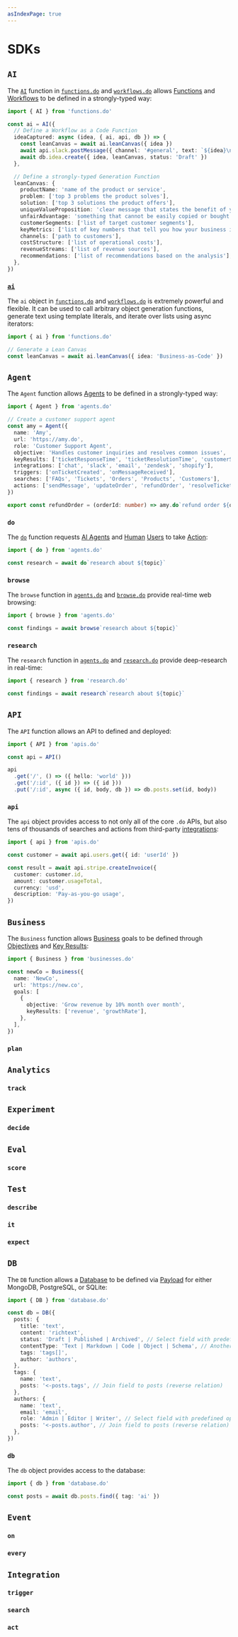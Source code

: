 ```yaml
---
asIndexPage: true
---
```


# SDKs

## `AI`

The [`AI`](/docs/sdks/functions.do) function in [`functions.do`](/docs/sdks/functions.do) and [`workflows.do`](/docs/sdks/workflows.do) allows [Functions](/docs/functions) and [Workflows](/docs/workflows) to be defined in a strongly-typed way:

```typescript
import { AI } from 'functions.do'

const ai = AI({
  // Define a Workflow as a Code Function
  ideaCaptured: async (idea, { ai, api, db }) => {
    const leanCanvas = await ai.leanCanvas({ idea })
    await api.slack.postMessage({ channel: '#general', text: `${idea}\n${leanCanvas}` })
    await db.idea.create({ idea, leanCanvas, status: 'Draft' })
  },

  // Define a strongly-typed Generation Function
  leanCanvas: {
    productName: 'name of the product or service',
    problem: ['top 3 problems the product solves'],
    solution: ['top 3 solutions the product offers'],
    uniqueValueProposition: 'clear message that states the benefit of your product',
    unfairAdvantage: 'something that cannot be easily copied or bought',
    customerSegments: ['list of target customer segments'],
    keyMetrics: ['list of key numbers that tell you how your business is doing'],
    channels: ['path to customers'],
    costStructure: ['list of operational costs'],
    revenueStreams: ['list of revenue sources'],
    recommendations: ['list of recommendations based on the analysis'],
  },
})
```

### [`ai`](/docs/sdks/functions.do)

The `ai` object in [`functions.do`](/docs/sdks/functions.do) and [`workflows.do`](/docs/sdks/workflows.do) is extremely powerful and flexible. It can be used to call arbitrary object generation functions, generate text using template literals, and iterate over lists using async iterators:

```typescript
import { ai } from 'functions.do'

// Generate a Lean Canvas
const leanCanvas = await ai.leanCanvas({ idea: 'Business-as-Code' })
```

## `Agent`

The `Agent` function allows [Agents](/docs/agents) to be defined in a strongly-typed way:

```typescript
import { Agent } from 'agents.do'

// Create a customer support agent
const amy = Agent({
  name: 'Amy',
  url: 'https://amy.do',
  role: 'Customer Support Agent',
  objective: 'Handles customer inquiries and resolves common issues',
  keyResults: ['ticketResponseTime', 'ticketResolutionTime', 'customerSatisfaction'],
  integrations: ['chat', 'slack', 'email', 'zendesk', 'shopify'],
  triggers: ['onTicketCreated', 'onMessageReceived'],
  searches: ['FAQs', 'Tickets', 'Orders', 'Products', 'Customers'],
  actions: ['sendMessage', 'updateOrder', 'refundOrder', 'resolveTicket', 'escalateTicket'],
})

export const refundOrder = (orderId: number) => amy.do`refund order ${orderId} and send the customer confirmation`
```

### `do`

The [`do`](/docs/sdks/agents.do) function requests [AI Agents](/docs/agents) and [Human](/docs/functions/human) [Users](/docs/admin/user) to take [Action](/docs/functions/action):

```typescript
import { do } from 'agents.do'

const research = await do`research about ${topic}`
```

### `browse`

The `browse` function in [`agents.do`](/docs/sdks/agents.do#browse) and [`browse.do`](/docs/sdks/browse.do) provide real-time web browsing:

```typescript
import { browse } from 'agents.do'

const findings = await browse`research about ${topic}`
```

### `research`

The `research` function in [`agents.do`](/docs/sdks/agents.do) and [`research.do`](/docs/sdks/research.do) provide deep-research in real-time:

```typescript
import { research } from 'research.do'

const findings = await research`research about ${topic}`
```

## `API`

The `API` function allows an API to defined and deployed:

```typescript
import { API } from 'apis.do'

const api = API()

api
  .get('/', () => ({ hello: 'world' }))
  .get('/:id', ({ id }) => ({ id }))
  .put('/:id', async ({ id, body, db }) => db.posts.set(id, body))
```

### `api`

The `api` object provides access to not only all of the core `.do` APIs, but also tens of thousands of searches and actions from third-party [integrations](/docs/integrations):

```typescript
import { api } from 'apis.do'

const customer = await api.users.get({ id: 'userId' })

const result = await api.stripe.createInvoice({
  customer: customer.id,
  amount: customer.usageTotal,
  currency: 'usd',
  description: 'Pay-as-you-go usage',
})
```

## `Business`

The `Business` function allows [Business](/docs/business) goals to be defined through [Objectives](/docs/business/objectives) and [Key Results](/docs/business/key-results):

```typescript
import { Business } from 'businesses.do'

const newCo = Business({
  name: 'NewCo',
  url: 'https://new.co',
  goals: [
    {
      objective: 'Grow revenue by 10% month over month',
      keyResults: ['revenue', 'growthRate'],
    },
  ],
})
```

### `plan`

## `Analytics`

### `track`

## `Experiment`

### `decide`

## `Eval`

### `score`

## `Test`

### `describe`

### `it`

### `expect`

## `DB`

The `DB` function allows a [Database](/docs/data/database) to be defined via [Payload](https://payloadcms.com) for either MongoDB, PostgreSQL, or SQLite:

```typescript
import { DB } from 'database.do'

const db = DB({
  posts: {
    title: 'text',
    content: 'richtext',
    status: 'Draft | Published | Archived', // Select field with predefined options
    contentType: 'Text | Markdown | Code | Object | Schema', // Another select field example
    tags: 'tags[]',
    author: 'authors',
  },
  tags: {
    name: 'text',
    posts: '<-posts.tags', // Join field to posts (reverse relation)
  },
  authors: {
    name: 'text',
    email: 'email',
    role: 'Admin | Editor | Writer', // Select field with predefined options
    posts: '<-posts.author', // Join field to posts (reverse relation)
  },
})
```

### `db`

The `db` object provides access to the database:

```typescript
import { db } from 'database.do'

const posts = await db.posts.find({ tag: 'ai' })
```

## `Event`

### `on`

### `every`

## `Integration`

### `trigger`

### `search`

### `act`

